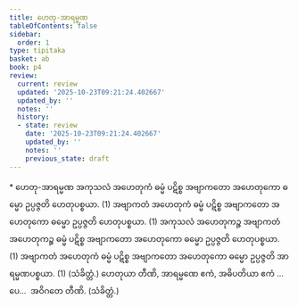 ```yaml
---
title: ဟေတု-အာရမ္မဏ
tableOfContents: false
sidebar:
  order: 1
type: tipitaka
basket: ab
book: p4
review:
  current: review
  updated: '2025-10-23T09:21:24.402667'
  updated_by: ''
  notes: ''
  history:
  - state: review
    date: '2025-10-23T09:21:24.402667'
    updated_by: ''
    notes: ''
    previous_state: draft
---
```



<ReviewStatus review={frontmatter.review} showDetails={true} />

<HypothesisAnnotation frontmatter={frontmatter} />

<DynamicBreadcrumb />

<Paragraph type="center" book="p4">
* ဟေတု-အာရမ္မဏ
</Paragraph>

<Division number="5" book="p4" e="ch" v="39" p="567">

<Paragraph number="942" book="p4">
အကုသလံ အဟေတုကံ ဓမ္မံ ပဋိစ္စ အဗျာကတော အဟေတုကော ဓမ္မော ဥပ္ပဇ္ဇတိ ဟေတုပစ္စယာ. (1)
</Paragraph>

<Paragraph number="943" book="p4">
အဗျာကတံ အဟေတုကံ ဓမ္မံ ပဋိစ္စ အဗျာကတော အဟေတုကော ဓမ္မော ဥပ္ပဇ္ဇတိ ဟေတုပစ္စယာ. (1)
</Paragraph>

<Paragraph number="944" book="p4">
အကုသလံ အဟေတုကဉ္စ အဗျာကတံ အဟေတုကဉ္စ ဓမ္မံ ပဋိစ္စ အဗျာကတော အဟေတုကော ဓမ္မော ဥပ္ပဇ္ဇတိ ဟေတုပစ္စယာ. (1)
</Paragraph>

<Paragraph number="945" book="p4">
အဗျာကတံ အဟေတုကံ ဓမ္မံ ပဋိစ္စ အဗျာကတော အဟေတုကော ဓမ္မော ဥပ္ပဇ္ဇတိ အာရမ္မဏပစ္စယာ. (1) (သံခိတ္တံ.)
</Paragraph>

</Division>
<Division number="6" book="p4" e="ch" v="39" p="568">

<Paragraph number="946" book="p4">
ဟေတုယာ တီဏိ, အာရမ္မဏေ ဧကံ, အဓိပတိယာ ဧကံ …ပေ…  အဝိဂတေ တီဏိ. (သံခိတ္တံ.)
</Paragraph>
</Division>